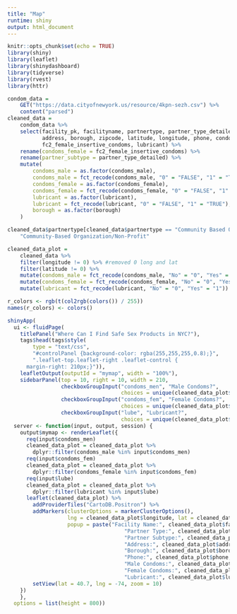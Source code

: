 ```yaml
---
title: "Map"
runtime: shiny
output: html_document
---
```


```r
knitr::opts_chunk$set(echo = TRUE)
library(shiny)
library(leaflet)
library(shinydashboard)
library(tidyverse)
library(rvest)
library(httr)
```


```r
condom_data = 
    GET("https://data.cityofnewyork.us/resource/4kpn-sezh.csv") %>% 
    content("parsed")
cleaned_data = 
    condom_data %>% 
    select(facility_pk, facilityname, partnertype, partner_type_detailed, 
           address, borough, zipcode, latitude, longitude, phone, condoms_male,
           fc2_female_insertive_condoms, lubricant) %>% 
    rename(condoms_female = fc2_female_insertive_condoms) %>% 
    rename(partner_subtype = partner_type_detailed) %>% 
    mutate(
        condoms_male = as.factor(condoms_male), 
        condoms_male = fct_recode(condoms_male, "0" = "FALSE", "1" = "TRUE"),
        condoms_female = as.factor(condoms_female),
        condoms_female = fct_recode(condoms_female, "0" = "FALSE", "1" = "TRUE"),
        lubricant = as.factor(lubricant),
        lubricant = fct_recode(lubricant, "0" = "FALSE", "1" = "TRUE"),
        borough = as.factor(borough)
    )

cleaned_data$partnertype[cleaned_data$partnertype == "Community Based Organization/Non-Profit"] =
    "Community-Based Organization/Non-Profit"

cleaned_data_plot =
    cleaned_data %>% 
    filter(longitude != 0) %>% #removed 0 long and lat
    filter(latitude != 0) %>%
    mutate(condoms_male = fct_recode(condoms_male, "No" = "0", "Yes" = "1")) %>%
    mutate(condoms_female = fct_recode(condoms_female, "No" = "0", "Yes" = "1")) %>%
    mutate(lubricant = fct_recode(lubricant, "No" = "0", "Yes" = "1"))
```


```r
r_colors <- rgb(t(col2rgb(colors()) / 255))
names(r_colors) <- colors()

shinyApp(
  ui <- fluidPage(
    titlePanel("Where Can I Find Safe Sex Products in NYC?"),
    tags$head(tags$style(
        type = "text/css",
        "#controlPanel {background-color: rgba(255,255,255,0.8);}",
        ".leaflet-top.leaflet-right .leaflet-control {
      margin-right: 210px;}")),
    leafletOutput(outputId = "mymap", width = "100%"),
    sidebarPanel(top = 10, right = 10, width = 210,
                 checkboxGroupInput("condoms_men", "Male Condoms?", 
                                    choices = unique(cleaned_data_plot$condoms_male)),
                 checkboxGroupInput("condoms_fem", "Female Condoms?", 
                                    choices = unique(cleaned_data_plot$condoms_female)),
                 checkboxGroupInput("lube", "Lubricant?", 
                                    choices = unique(cleaned_data_plot$lubricant)))),
  server <- function(input, output, session) {
    output$mymap <- renderLeaflet({
      req(input$condoms_men)
      cleaned_data_plot = cleaned_data_plot %>%
        dplyr::filter(condoms_male %in% input$condoms_men)
      req(input$condoms_fem)
      cleaned_data_plot = cleaned_data_plot %>%
        dplyr::filter(condoms_female %in% input$condoms_fem)
      req(input$lube)
      cleaned_data_plot = cleaned_data_plot %>%
        dplyr::filter(lubricant %in% input$lube)
      leaflet(cleaned_data_plot) %>%
        addProviderTiles("CartoDB.Positron") %>%
        addMarkers(clusterOptions = markerClusterOptions(),
                   lng = cleaned_data_plot$longitude, lat = cleaned_data_plot$latitude,
                   popup = paste("Facility Name:", cleaned_data_plot$facilityname, "<br>",
                                     "Partner Type:", cleaned_data_plot$partnertype, "<br>",
                                     "Partner Subtype:", cleaned_data_plot$partner_subtype, "<br>",
                                     "Address:", cleaned_data_plot$address, "<br>",
                                     "Borough:", cleaned_data_plot$borough, "<br>",
                                     "Phone:", cleaned_data_plot$phone, "<br>",
                                     "Male Condoms:", cleaned_data_plot$condoms_male, "<br>",
                                     "Female Condoms:", cleaned_data_plot$condoms_female, "<br>",
                                     "Lubricant:", cleaned_data_plot$lubricant)) %>%
        setView(lat = 40.7, lng = -74, zoom = 10)
    })
    },
  options = list(height = 800))
```
